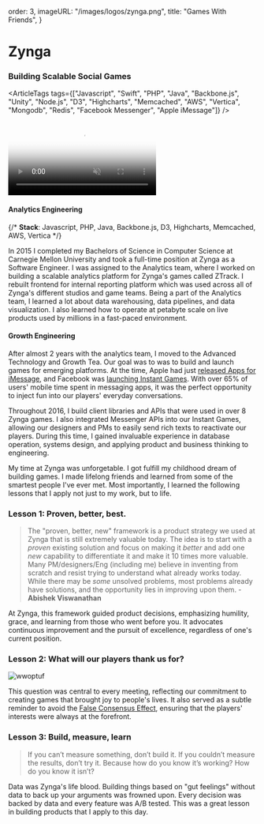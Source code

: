 

  order: 3,
  imageURL: "/images/logos/zynga.png",
  title: "Games With Friends",
}

# **Zynga**

### Building Scalable Social Games

<ArticleTags tags={["Javascript", "Swift", "PHP", "Java", "Backbone.js", "Unity", "Node.js",  "D3", "Highcharts", "Memcached", "AWS", "Vertica", "Mongodb", "Redis",  "Facebook Messenger", "Apple iMessage"]} />

  <video
  poster="/images/resume/gwf-poster.png"
    src="/images/resume/gwf.mp4"
    className="p-0 pr-8 max-w-[calc(max(25vw,180px))] float-left"
    autoPlay muted loop
    controls={false}
  />

#### Analytics Engineering

{/* **Stack**: Javascript, PHP, Java, Backbone.js, D3, Highcharts, Memcached, AWS, Vertica */}

In 2015 I completed my Bachelors of Science in Computer Science at Carnegie Mellon University and took a full-time position at Zynga as a Software Engineer. I was assigned to the Analytics team, where I worked on building a scalable analytics platform for Zynga's games called ZTrack. I rebuilt frontend for internal reporting platform which was used across all of Zynga's different studios and game teams. Being a part of the Analytics team, I learned a lot about data warehousing, data pipelines, and data visualization. I also learned how to operate at petabyte scale on live products used by millions in a fast-paced environment.


#### Growth Engineering

After almost 2 years with the analytics team, I moved to the Advanced Technology and Growth Tea. Our goal was to was
to build and launch games for emerging platforms. At the time, Apple had just [released Apps for iMessage](https://9to5mac.com/2016/09/12/disney-imessage-app-store-stickers-ios-10/), and Facebook was [launching Instant Games](https://techcrunch.com/2016/11/29/messenger-instant-games/). With over 65% of users' mobile time spent in messaging apps, it was the perfect opportunity to inject fun into our players' everyday conversations.

Throughout 2016, I build client libraries and APIs that were used in over 8 Zynga games. I also integrated Messenger APIs into our Instant Games, allowing our designers and PMs to easily send rich texts to reactivate our players. During this time, I gained invaluable experience in database operation, systems design, and applying product and business thinking to engineering. 

My time at Zynga was unforgetable. I got fulfill my childhood dream of building games. I made lifelong friends and learned from some of the smartest people I've ever met. Most importantly, I learned the following lessons that I apply not just to my work, but to life. 

### Lesson 1: Proven, better, best.

> The "proven, better, new" framework is a product strategy we used at Zynga that is still extremely valuable today. The idea is to start with a *proven* existing solution and focus on making it *better* and add one *new* capability to differentiate it and make it 10 times more valuable. Many PM/designers/Eng (including me) believe in inventing from scratch and resist trying to understand what already works today. While there may be *some* unsolved problems, most problems already have solutions, and the opportunity lies in improving upon them. - **Abishek Viswanathan**

At Zynga, this framework guided product decisions, emphasizing humility, grace, and learning from those who went before you. It advocates continuous improvement and the pursuit of excellence, regardless of one's current position.


### Lesson 2: What will our players thank us for?


![wwoptuf](/images/resume/wwoptuf.webp)

This question was central to every meeting, reflecting our commitment to creating games that brought joy to people's lives. It also served as a subtle reminder to avoid the [False Consensus Effect](https://biasedbydesign.com/principles/you-are-not-the-user/), ensuring that the players' interests were always at the forefront.

### Lesson 3: Build, measure, learn

> If you can’t measure something, don’t build it. If you couldn’t measure the results, don’t try it. Because how do you know it’s working? How do you know it isn’t?

Data was Zynga's life blood. Building things based on "gut feelings" without data to back up your arguments was frowned upon. Every decision was backed by data and every feature was A/B tested. This was a great lesson in building products that I apply to this day.

<div className="max-w-[100vw] flex flex-col gap-2">

<div className="iframely-embed"><div className="iframely-responsive" style={{ height: 140, paddingBottom: 0}}><a href="https://amplitude.com/blog/zynga-analytics-at-its-peak" data-iframely-url="//iframely.net/dMFBseE?card=small"></a></div></div><script async src="//iframely.net/embed.js"></script>

<div className="iframely-embed"><div className="iframely-responsive" style={{height:140, paddingBottom: 0}}><a href="https://www.cnet.com/tech/gaming/games-with-friends-jumping-in-your-imessage-conversations/" data-iframely-url="//iframely.net/qxss2zx?card=small"></a></div></div><script async src="//iframely.net/embed.js"></script>

<div className="iframely-embed"><div className="iframely-responsive" style={{height:140, paddingBottom: 0}}><a href="https://venturebeat.com/games/zynga-launches-words-with-friends-for-instant-games-on-facebook-messenger/" data-iframely-url="//iframely.net/wBkxR6u?card=small"></a></div></div><script async src="//iframely.net/embed.js"></script>

</div>



